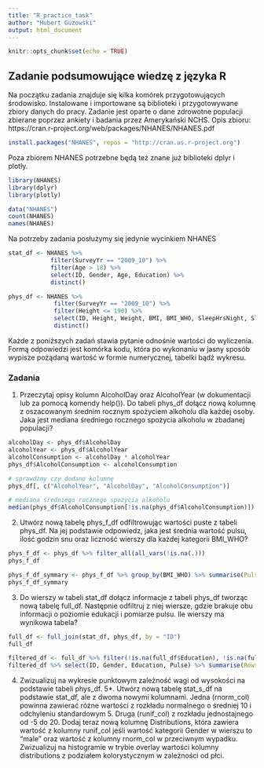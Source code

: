 ```yaml
---
title: "R_practice_task"
author: "Hubert Guzowski"
output: html_document
---
```


```r
knitr::opts_chunk$set(echo = TRUE)
```

## Zadanie podsumowujące wiedzę z języka R

Na początku zadania znajduje się kilka komórek przygotowujących środowisko.
Instalowane i importowane są biblioteki i przygotowywane zbiory danych do pracy.
Zadanie jest oparte o dane zdrowotne populacji zbierane poprzez ankiety i badania przez Amerykański NCHS.
Opis zbioru: https://cran.r-project.org/web/packages/NHANES/NHANES.pdf

```r
install.packages("NHANES", repos = "http://cran.us.r-project.org")
```

Poza zbiorem NHANES potrzebne będą też znane już biblioteki dplyr i plotly.

```r
library(NHANES)
library(dplyr)
library(plotly)
```

```r
data("NHANES")
count(NHANES)
names(NHANES)
```

Na potrzeby zadania posłużymy się jedynie wycinkiem NHANES

```r
stat_df <- NHANES %>%
            filter(SurveyYr == "2009_10") %>%
            filter(Age > 18) %>%
            select(ID, Gender, Age, Education) %>%
            distinct()

phys_df <- NHANES %>%
             filter(SurveyYr == "2009_10") %>%
             filter(Height <= 190) %>%
             select(ID, Height, Weight, BMI, BMI_WHO, SleepHrsNight, SleepTrouble, AlcoholDay, AlcoholYear, Pulse) %>%
             distinct()
```

Każde z poniższych zadań stawia pytanie odnośnie wartości do wyliczenia. Formą odpowiedzi jest komórka kodu, która po wykonaniu w jasny sposób wypisze pożądaną wartość w formie numerycznej, tabelki bądź wykresu.

### Zadania
1. Przeczytaj opisy kolumn AlcoholDay oraz AlcoholYear (w dokumentacji lub za pomocą komendy help()). Do tabeli phys_df dołącz nową kolumnę z oszacowanym średnim rocznym spożyciem alkoholu dla każdej osoby. Jaka jest mediana średniego rocznego spożycia alkoholu w zbadanej populacji?
```r
alcoholDay <- phys_df$AlcoholDay
alcoholYear <- phys_df$AlcoholYear
alcoholConsumption <- alcoholDay * alcoholYear
phys_df$AlcoholConsumption <- alcoholConsumption

# sprawdźmy czy dodano kolumnę
phys_df[, c("AlcoholYear", "AlcoholDay", "AlcoholConsumption")]

# mediana średniego rocznego spożycia alkoholu
median(phys_df$AlcoholConsumption[!is.na(phys_df$AlcoholConsumption)])
```

2. Utwórz nową tabelę phys_f_df odfiltrowując wartości puste z tabeli phys_df. Na jej podstawie odpowiedz, jaka jest średnia wartość pulsu, ilość godzin snu oraz liczność wierszy dla każdej kategorii BMI_WHO?
```r
phys_f_df <- phys_df %>% filter_all(all_vars(!is.na(.)))
phys_f_df

phys_f_df_symmary <- phys_f_df %>% group_by(BMI_WHO) %>% summarise(PulseMean = mean(Pulse), SleepHrsNightMean = mean(SleepHrsNight), RowsCount = n())
phys_f_df_symmary
```

3. Do wierszy w tabeli stat_df dołącz informacje z tabeli phys_df tworząc nową tabelę full_df. Następnie odfiltruj z niej wiersze, gdzie brakuje obu informacji o poziomie edukacji i pomiarze pulsu. Ile wierszy ma wynikowa tabela?
```r
full_df <- full_join(stat_df, phys_df, by = "ID")
full_df

filtered_df <- full_df %>% filter(!is.na(full_df$Education), !is.na(full_df$Pulse))
filtered_df %>% select(ID, Gender, Education, Pulse) %>% summarise(RowsCount = n())
```

4. Zwizualizuj na wykresie punktowym zależność wagi od wysokości na podstawie tabeli phys_df.
5*. Utwórz nową tabelę stat_s_df na podstawie stat_df, ale z dwoma nowymi kolumnami. Jedna (rnorm_col) powinna zawierać różne wartości z rozkładu normalnego o średniej 10 i odchyleniu standardowym 5. Druga (runif_col) z rozkładu jednostajnego od -5 do 20. Dodaj teraz nową kolumnę Distributions, która zawiera wartość z kolumny runif_col jeśli wartość kategorii Gender w wierszu to "male" oraz wartość z kolumny rnorm_col w przeciwnym wypadku. Zwizualizuj na histogramie w trybie overlay wartości kolumny distributions z podziałem kolorystycznym w zależności od płci.
